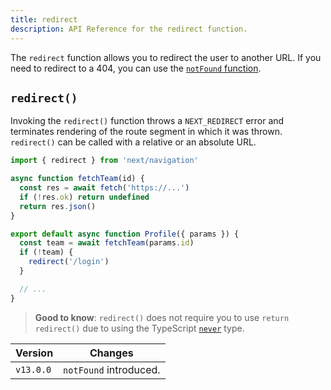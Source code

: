 ```yaml
---
title: redirect
description: API Reference for the redirect function.
---
```


The `redirect` function allows you to redirect the user to another URL. If you need to redirect to a 404, you can use the [`notFound` function](/docs/app/api-reference/functions/not-found).

## `redirect()`

Invoking the `redirect()` function throws a `NEXT_REDIRECT` error and terminates rendering of the route segment in which it was thrown. `redirect()` can be called with a relative or an absolute URL.

```jsx filename="app/team/[id]/page.js"
import { redirect } from 'next/navigation'

async function fetchTeam(id) {
  const res = await fetch('https://...')
  if (!res.ok) return undefined
  return res.json()
}

export default async function Profile({ params }) {
  const team = await fetchTeam(params.id)
  if (!team) {
    redirect('/login')
  }

  // ...
}
```

> **Good to know**: `redirect()` does not require you to use `return redirect()` due to using the TypeScript [`never`](https://www.typescriptlang.org/docs/handbook/2/functions.html#never) type.

| Version   | Changes                |
| --------- | ---------------------- |
| `v13.0.0` | `notFound` introduced. |
